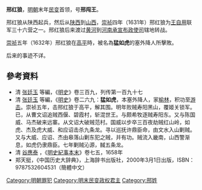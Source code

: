 '''邢红狼'''，[[明朝|明朝]]末年[[明末民变|民变]]首领，号'''邢闯王'''。

邢红狼从陕西起兵，然后从[[陕西|陕西]]到[[山西|山西]]，[[崇祯|崇祯]]四年（1631年）邢红狼为[[王自用|王自用]]联军三十六营之一。邢红狼后来渡过[[黄河|黄河]]到[[河南承宣布政使司|河南承宣布政使司]]辖地转战。

[[崇祯|崇祯]]五年（1632年）邢红狼在[[高平|高平]]時，被名為'''猛如虎'''的塞外降人所擊敗。

后来的事迹不详。

==參考資料==
*清 [[张廷玉|张廷玉]] 等編，《[[明史|明史]]》卷三百九，列传第一百九十七
*清 [[张廷玉|张廷玉]] 等編，《[[明史|明史]]》卷二六九：'''猛如虎'''，本塞外降人，家[[榆林|榆林]]，积功至[[游击|游击]]。崇祯五年，击邢红狼于高平，解其围。明年败贼寿阳黑山，覆姬关锁军。已，从曹文诏追贼西偃、碧霞村，斩混世王。与颇希牧逐贼寿阳东。又与陈国威、马杰破来远寨。从文诏大破贼范村。国威以步卒三百夜劫贼红山岭，如虎、杰及虎大威、和应诏击杀九条龙。寻以巡抚许鼎臣命，由文水入山剿贼。又与大威、应诏、杰由皋落山剿东犯之贼，并有功。贼流入畿南，山西警渐息，如虎仍隶鼎臣。七年剿贼沁源，馘五条龙。
*清 [[谷應泰|谷應泰]] ，《[[明史紀事本末|明史紀事本末]]》卷七五，1658年
*郑天挺，《中国历史大辞典》，上海辞书出版社，2000年3月1日出版，ISBN：9787532604531（簡體中文）

[[Category:明朝罪犯|Category:明朝罪犯]]
[[Category:明末民变政权君主|Category:明末民变政权君主]]
[[Category:邢姓|Category:邢姓]]